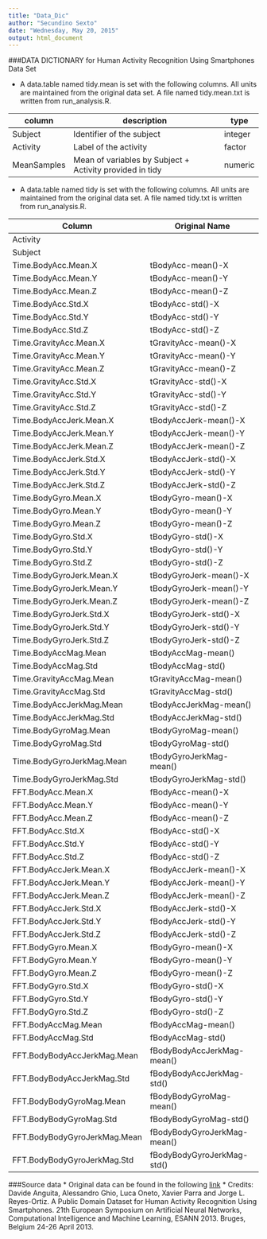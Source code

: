 ```yaml
---
title: "Data_Dic"
author: "Secundino Sexto"
date: "Wednesday, May 20, 2015"
output: html_document
---
```


###DATA DICTIONARY for Human Activity Recognition Using Smartphones Data Set 

* A data.table named tidy.mean is set with the following columns. All units are maintained from the original data set. A file named tidy.mean.txt is written from run_analysis.R.

| column       | description                                              | type    |
| ------------ | -------------------------------------------------------- | ------- |
| Subject      | Identifier of the subject                                | integer |
| Activity     | Label of the activity                                    | factor  |
| MeanSamples  | Mean of variables by Subject + Activity provided in tidy | numeric |



* A data.table named tidy is set with the following columns. All units are maintained from the original data set. A file named tidy.txt is written from run_analysis.R.

| Column                       | Original Name               |
| ---------------------------- | --------------------------- |
| Activity                     |                             |
| Subject                      |                             |
| Time.BodyAcc.Mean.X          | tBodyAcc-mean()-X           |
| Time.BodyAcc.Mean.Y          | tBodyAcc-mean()-Y           |
| Time.BodyAcc.Mean.Z          | tBodyAcc-mean()-Z           |
| Time.BodyAcc.Std.X           | tBodyAcc-std()-X            |
| Time.BodyAcc.Std.Y           | tBodyAcc-std()-Y            |
| Time.BodyAcc.Std.Z           | tBodyAcc-std()-Z            |
| Time.GravityAcc.Mean.X       | tGravityAcc-mean()-X        |
| Time.GravityAcc.Mean.Y       | tGravityAcc-mean()-Y        |
| Time.GravityAcc.Mean.Z       | tGravityAcc-mean()-Z        |
| Time.GravityAcc.Std.X        | tGravityAcc-std()-X         |
| Time.GravityAcc.Std.Y        | tGravityAcc-std()-Y         |
| Time.GravityAcc.Std.Z        | tGravityAcc-std()-Z         |
| Time.BodyAccJerk.Mean.X      | tBodyAccJerk-mean()-X       |
| Time.BodyAccJerk.Mean.Y      | tBodyAccJerk-mean()-Y       |
| Time.BodyAccJerk.Mean.Z      | tBodyAccJerk-mean()-Z       |
| Time.BodyAccJerk.Std.X       | tBodyAccJerk-std()-X        |
| Time.BodyAccJerk.Std.Y       | tBodyAccJerk-std()-Y        |
| Time.BodyAccJerk.Std.Z       | tBodyAccJerk-std()-Z        |
| Time.BodyGyro.Mean.X         | tBodyGyro-mean()-X          |
| Time.BodyGyro.Mean.Y         | tBodyGyro-mean()-Y          |
| Time.BodyGyro.Mean.Z         | tBodyGyro-mean()-Z          |
| Time.BodyGyro.Std.X          | tBodyGyro-std()-X           |
| Time.BodyGyro.Std.Y          | tBodyGyro-std()-Y           |
| Time.BodyGyro.Std.Z          | tBodyGyro-std()-Z           |
| Time.BodyGyroJerk.Mean.X     | tBodyGyroJerk-mean()-X      |
| Time.BodyGyroJerk.Mean.Y     | tBodyGyroJerk-mean()-Y      |
| Time.BodyGyroJerk.Mean.Z     | tBodyGyroJerk-mean()-Z      |
| Time.BodyGyroJerk.Std.X      | tBodyGyroJerk-std()-X       |
| Time.BodyGyroJerk.Std.Y      | tBodyGyroJerk-std()-Y       |
| Time.BodyGyroJerk.Std.Z      | tBodyGyroJerk-std()-Z       |
| Time.BodyAccMag.Mean         | tBodyAccMag-mean()          |
| Time.BodyAccMag.Std          | tBodyAccMag-std()           |
| Time.GravityAccMag.Mean      | tGravityAccMag-mean()       |
| Time.GravityAccMag.Std       | tGravityAccMag-std()        |
| Time.BodyAccJerkMag.Mean     | tBodyAccJerkMag-mean()      |
| Time.BodyAccJerkMag.Std      | tBodyAccJerkMag-std()       |
| Time.BodyGyroMag.Mean        | tBodyGyroMag-mean()         |
| Time.BodyGyroMag.Std         | tBodyGyroMag-std()          |
| Time.BodyGyroJerkMag.Mean    | tBodyGyroJerkMag-mean()     |
| Time.BodyGyroJerkMag.Std     | tBodyGyroJerkMag-std()      |
| FFT.BodyAcc.Mean.X           | fBodyAcc-mean()-X           |
| FFT.BodyAcc.Mean.Y           | fBodyAcc-mean()-Y           |
| FFT.BodyAcc.Mean.Z           | fBodyAcc-mean()-Z           |
| FFT.BodyAcc.Std.X            | fBodyAcc-std()-X            |
| FFT.BodyAcc.Std.Y            | fBodyAcc-std()-Y            |
| FFT.BodyAcc.Std.Z            | fBodyAcc-std()-Z            |
| FFT.BodyAccJerk.Mean.X       | fBodyAccJerk-mean()-X       |
| FFT.BodyAccJerk.Mean.Y       | fBodyAccJerk-mean()-Y       |
| FFT.BodyAccJerk.Mean.Z       | fBodyAccJerk-mean()-Z       |
| FFT.BodyAccJerk.Std.X        | fBodyAccJerk-std()-X        |
| FFT.BodyAccJerk.Std.Y        | fBodyAccJerk-std()-Y        |
| FFT.BodyAccJerk.Std.Z        | fBodyAccJerk-std()-Z        |
| FFT.BodyGyro.Mean.X          | fBodyGyro-mean()-X          |
| FFT.BodyGyro.Mean.Y          | fBodyGyro-mean()-Y          |
| FFT.BodyGyro.Mean.Z          | fBodyGyro-mean()-Z          |
| FFT.BodyGyro.Std.X           | fBodyGyro-std()-X           |
| FFT.BodyGyro.Std.Y           | fBodyGyro-std()-Y           |
| FFT.BodyGyro.Std.Z           | fBodyGyro-std()-Z           |
| FFT.BodyAccMag.Mean          | fBodyAccMag-mean()          |
| FFT.BodyAccMag.Std           | fBodyAccMag-std()           |
| FFT.BodyBodyAccJerkMag.Mean  | fBodyBodyAccJerkMag-mean()  |
| FFT.BodyBodyAccJerkMag.Std   | fBodyBodyAccJerkMag-std()   |
| FFT.BodyBodyGyroMag.Mean     | fBodyBodyGyroMag-mean()     |
| FFT.BodyBodyGyroMag.Std      | fBodyBodyGyroMag-std()      |
| FFT.BodyBodyGyroJerkMag.Mean | fBodyBodyGyroJerkMag-mean() |
| FFT.BodyBodyGyroJerkMag.Std  | fBodyBodyGyroJerkMag-std()  |


###Source data
* Original data can be found in the following [link](https://d396qusza40orc.cloudfront.net/getdata%2Fprojectfiles%2FUCI%20HAR%20Dataset.zip)
* Credits: Davide Anguita, Alessandro Ghio, Luca Oneto, Xavier Parra and Jorge L. Reyes-Ortiz. A Public Domain Dataset for Human Activity Recognition Using Smartphones. 21th European Symposium on Artificial Neural Networks, Computational Intelligence and Machine Learning, ESANN 2013. Bruges, Belgium 24-26 April 2013.
